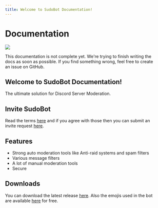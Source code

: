 ```yaml
---
title: Welcome to SudoBot Documentation!
---
```




# Documentation

![](https://res.cloudinary.com/rakinar2/image/upload/v1659628446/SudoBot-new_cvwphw.png)

<Callout type="warning">
    This documentation is not complete yet. We're trying to finish writing the
    docs as soon as possible. If you find something wrong, feel free to create
    an issue on GitHub.
</Callout>

## Welcome to SudoBot Documentation!

The ultimate solution for Discord Server Moderation.

## Invite SudoBot

Read the terms [here](legal/terms.md) and if you agree with those then you can submit an invite request [here](https://forms.gle/943kW9q25MpKEwW26).

## Features

-   Strong auto moderation tools like Anti-raid systems and spam filters
-   Various message filters
-   A lot of manual moderation tools
-   Secure

## Downloads

You can download the latest release [here](https://github.com/onesoft-sudo/sudobot/releases/). Also the emojis used in the bot are available [here](https://www.onesoftnet.eu.org/downloads/sudo/emojis/) for free.

